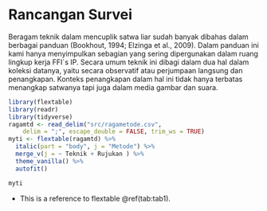 # Rancangan Survei {-}

Beragam teknik dalam mencuplik satwa liar sudah banyak dibahas dalam berbagai panduan (Bookhout, 1994; Elzinga et al., 2009). Dalam panduan ini kami hanya menyimpulkan sebagian yang sering dipergunakan dalam ruang lingkup kerja FFI`s IP. Secara umum teknik ini dibagi dalam dua hal dalam koleksi datanya, yaitu secara observatif atau perjumpaan langsung dan penangkapan. Konteks penangkapan dalam hal ini tidak hanya terbatas menangkap satwanya tapi juga dalam media gambar dan suara.


```{r cftb, include=FALSE}
library(flextable)
library(readr)
library(tidyverse)
ragamtd <- read_delim("src/ragametode.csv", 
    delim = ";", escape_double = FALSE, trim_ws = TRUE)
myti <- flextable(ragamtd) %>%
  italic(part = "body", j = "Metode") %>%
  merge_v(j = ~ Teknik + Rujukan ) %>%
  theme_vanilla() %>% 
  autofit() 
```

```{r ragamtd, echo=FALSE, ft.align="center", label='tab1', tab.cap='Ragam metode survei dan target organisme', tab.id='tab1'}
myti
```

* This is a reference to flextable \@ref(tab:tab1).



